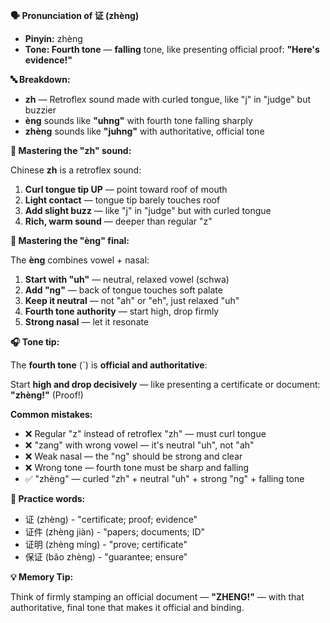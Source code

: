 **🗣️ Pronunciation of 证 (zhèng)**

- **Pinyin:** zhèng
- **Tone: Fourth tone** — **falling** tone, like presenting official proof: **"Here's evidence!"**

**🔤 Breakdown:**

- **zh** — Retroflex sound made with curled tongue, like "j" in "judge" but buzzier
- **èng** sounds like **"uhng"** with fourth tone falling sharply
- **zhèng** sounds like **"juhng"** with authoritative, official tone

**🎯 Mastering the "zh" sound:**

Chinese **zh** is a retroflex sound:

1. **Curl tongue tip UP** — point toward roof of mouth
2. **Light contact** — tongue tip barely touches roof
3. **Add slight buzz** — like "j" in "judge" but with curled tongue
4. **Rich, warm sound** — deeper than regular "z"

**🎯 Mastering the "èng" final:**

The **èng** combines vowel + nasal:

1. **Start with "uh"** — neutral, relaxed vowel (schwa)
2. **Add "ng"** — back of tongue touches soft palate
3. **Keep it neutral** — not "ah" or "eh", just relaxed "uh"
4. **Fourth tone authority** — start high, drop firmly
5. **Strong nasal** — let it resonate

**🎧 Tone tip:**

The **fourth tone** (ˋ) is **official and authoritative**:

Start **high and drop decisively** — like presenting a certificate or document: **"zhèng!"**
(Proof!)

**Common mistakes:**

- ❌ Regular "z" instead of retroflex "zh" — must curl tongue
- ❌ "zang" with wrong vowel — it's neutral "uh", not "ah"
- ❌ Weak nasal — the "ng" should be strong and clear
- ❌ Wrong tone — fourth tone must be sharp and falling
- ✅ "zhèng" — curled "zh" + neutral "uh" + strong "ng" + falling tone

**📝 Practice words:**

- 证 (zhèng) - "certificate; proof; evidence"
- 证件 (zhèng jiàn) - "papers; documents; ID"
- 证明 (zhèng míng) - "prove; certificate"
- 保证 (bǎo zhèng) - "guarantee; ensure"

**💡 Memory Tip:**

Think of firmly stamping an official document — **"ZHENG!"** — with that authoritative, final tone
that makes it official and binding.
